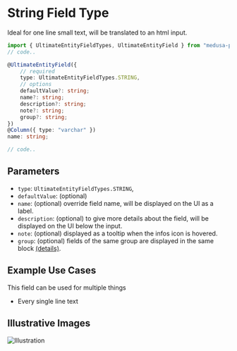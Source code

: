 # String Field Type

Ideal for one line small text, will be translated to an html input.

```ts
import { UltimateEntityFieldTypes, UltimateEntityField } from "medusa-plugin-ultimate/dist/index";
// code..

@UltimateEntityField({
    // required
    type: UltimateEntityFieldTypes.STRING,
    // options
    defaultValue?: string;
    name?: string;
    description?: string;
    note?: string;
    group?: string;
})
@Column({ type: "varchar" })
name: string;

// code..
```

## Parameters

- `type`: `UltimateEntityFieldTypes.STRING`,
- `defaultValue`: (optional)
- `name`: (optional) override field name, will be displayed on the UI as a label.
- `description`: (optional) to give more details about the field, will be displayed on the UI below the input.
- `note`: (optional) displayed as a tooltip when the infos icon is hovered.
- `group`: (optional) fields of the same group are displayed in the same block [(details)](/advanced/grouping).

## Example Use Cases

This field can be used for multiple things

- Every single line text

## Illustrative Images

![Illustration](/assets/ultimate-entity-field-type-illustration.png)
